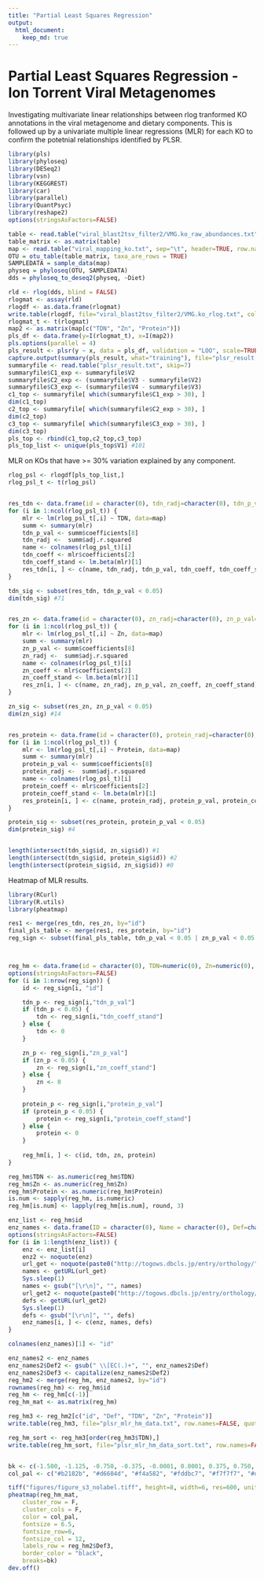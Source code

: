 ```yaml
---
title: "Partial Least Squares Regression"
output:
  html_document:
    keep_md: true
---
```


# Partial Least Squares Regression - Ion Torrent Viral Metagenomes

Investigating multivariate linear relationships between rlog tranformed KO annotations in the viral metagenome and dietary components. This is followed up by a univariate multiple linear regressions (MLR) for each KO to confirm the potetnial relationships identified by PLSR.

```r
library(pls)
library(phyloseq)
library(DESeq2)
library(vsn)
library(KEGGREST)
library(car)
library(parallel)
library(QuantPsyc)
library(reshape2)
options(stringsAsFactors=FALSE)

table <- read.table("viral_blast2tsv_filter2/VMG.ko_raw_abundances.txt", header=TRUE, comment.char="", skip=1, row.names=1, sep="\t")
table_matrix <- as.matrix(table)
map <- read.table("viral_mapping_ko.txt", sep="\t", header=TRUE, row.names=1)
OTU = otu_table(table_matrix, taxa_are_rows = TRUE)
SAMPLEDATA = sample_data(map)
physeq = phyloseq(OTU, SAMPLEDATA)
dds = phyloseq_to_deseq2(physeq, ~Diet)

rld <- rlog(dds, blind = FALSE)
rlogmat <- assay(rld)
rlogdf <- as.data.frame(rlogmat)
write.table(rlogdf, file="viral_blast2tsv_filter2/VMG.ko_rlog.txt", col.names=NA, row.names=TRUE, quote=FALSE, sep="\t")
rlogmat_t <- t(rlogmat)
map2 <- as.matrix(map[c("TDN", "Zn", "Protein")])
pls_df <- data.frame(y=I(rlogmat_t), x=I(map2))
pls.options(parallel = 4)
pls_result <- plsr(y ~ x, data = pls_df, validation = "LOO", scale=TRUE)
capture.output(summary(pls_result, what="training"), file="plsr_result.txt")
summaryfile <- read.table("plsr_result.txt", skip=7)
summaryfile$C1_exp <- summaryfile$V2
summaryfile$C2_exp <- (summaryfile$V3 - summaryfile$V2)
summaryfile$C3_exp <- (summaryfile$V4 - summaryfile$V3)
c1_top <- summaryfile[ which(summaryfile$C1_exp > 30), ]
dim(c1_top)
c2_top <- summaryfile[ which(summaryfile$C2_exp > 30), ]
dim(c2_top)
c3_top <- summaryfile[ which(summaryfile$C3_exp > 30), ]
dim(c3_top)
pls_top <- rbind(c1_top,c2_top,c3_top)
pls_top_list <- unique(pls_top$V1) #101
```

MLR on KOs that have >= 30% variation explained by any component.

```r
rlog_psl <- rlogdf[pls_top_list,]
rlog_psl_t <- t(rlog_psl)


res_tdn <- data.frame(id = character(0), tdn_radj=character(0), tdn_p_val=character(0), tdn_coeff=character(0), tdn_coeff_stand=character(0))
for (i in 1:ncol(rlog_psl_t)) {
	mlr <- lm(rlog_psl_t[,i] ~ TDN, data=map)
	summ <- summary(mlr)
	tdn_p_val <- summ$coefficients[8]
	tdn_radj <-  summ$adj.r.squared
	name <- colnames(rlog_psl_t)[i]
	tdn_coeff <- mlr$coefficients[2]
	tdn_coeff_stand <- lm.beta(mlr)[1]
	res_tdn[i, ] <- c(name, tdn_radj, tdn_p_val, tdn_coeff, tdn_coeff_stand)
}

tdn_sig <- subset(res_tdn, tdn_p_val < 0.05)
dim(tdn_sig) #71


res_zn <- data.frame(id = character(0), zn_radj=character(0), zn_p_val=character(0), zn_coeff=character(0), zn_coeff_stand=character(0))
for (i in 1:ncol(rlog_psl_t)) {
	mlr <- lm(rlog_psl_t[,i] ~ Zn, data=map)
	summ <- summary(mlr)
	zn_p_val <- summ$coefficients[8]
	zn_radj <-  summ$adj.r.squared
	name <- colnames(rlog_psl_t)[i]
	zn_coeff <- mlr$coefficients[2]
	zn_coeff_stand <- lm.beta(mlr)[1]
	res_zn[i, ] <- c(name, zn_radj, zn_p_val, zn_coeff, zn_coeff_stand)
}

zn_sig <- subset(res_zn, zn_p_val < 0.05)
dim(zn_sig) #14


res_protein <- data.frame(id = character(0), protein_radj=character(0), protein_p_val=character(0), protein_coeff=character(0), protein_coeff_stand=character(0))
for (i in 1:ncol(rlog_psl_t)) {
	mlr <- lm(rlog_psl_t[,i] ~ Protein, data=map)
	summ <- summary(mlr)
	protein_p_val <- summ$coefficients[8]
	protein_radj <-  summ$adj.r.squared
	name <- colnames(rlog_psl_t)[i]
	protein_coeff <- mlr$coefficients[2]
	protein_coeff_stand <- lm.beta(mlr)[1]
	res_protein[i, ] <- c(name, protein_radj, protein_p_val, protein_coeff, protein_coeff_stand)
}

protein_sig <- subset(res_protein, protein_p_val < 0.05)
dim(protein_sig) #4


length(intersect(tdn_sig$id, zn_sig$id)) #1
length(intersect(tdn_sig$id, protein_sig$id)) #2
length(intersect(protein_sig$id, zn_sig$id)) #0

```

Heatmap of MLR results.

```r
library(RCurl)
library(R.utils)
library(pheatmap)

res1 <- merge(res_tdn, res_zn, by="id")
final_pls_table <- merge(res1, res_protein, by="id")
reg_sign <- subset(final_pls_table, tdn_p_val < 0.05 | zn_p_val < 0.05 | protein_p_val < 0.05)



reg_hm <- data.frame(id = character(0), TDN=numeric(0), Zn=numeric(0), Protein=numeric(0))
options(stringsAsFactors=FALSE)
for (i in 1:nrow(reg_sign)) {
	id <- reg_sign[i, "id"]

	tdn_p <- reg_sign[i,"tdn_p_val"]
	if (tdn_p < 0.05) {
		tdn <- reg_sign[i,"tdn_coeff_stand"]
	} else {
		tdn <- 0
	}

	zn_p <- reg_sign[i,"zn_p_val"]
	if (zn_p < 0.05) {
		zn <- reg_sign[i,"zn_coeff_stand"]
	} else {
		zn <- 0
	}
	
	protein_p <- reg_sign[i,"protein_p_val"]
	if (protein_p < 0.05) {
		protein <- reg_sign[i,"protein_coeff_stand"]
	} else {
		protein <- 0
	}
	
	reg_hm[i, ] <- c(id, tdn, zn, protein)
}

reg_hm$TDN <- as.numeric(reg_hm$TDN)
reg_hm$Zn <- as.numeric(reg_hm$Zn)
reg_hm$Protein <- as.numeric(reg_hm$Protein)
is.num <- sapply(reg_hm, is.numeric)
reg_hm[is.num] <- lapply(reg_hm[is.num], round, 3)

enz_list <- reg_hm$id
enz_names <- data.frame(ID = character(0), Name = character(0), Def=character(0))	
options(stringsAsFactors=FALSE)
for (i in 1:length(enz_list)) {
	enz <- enz_list[i]
	enz2 <- noquote(enz)
	url_get <- noquote(paste0("http://togows.dbcls.jp/entry/orthology/",enz2,"/name"))
	names <- getURL(url_get)
	Sys.sleep(1) 
	names <- gsub("[\r\n]", "", names)
	url_get2 <- noquote(paste0("http://togows.dbcls.jp/entry/orthology/",enz2,"/definition"))
	defs <- getURL(url_get2)
	Sys.sleep(1) 
	defs <- gsub("[\r\n]", "", defs)	
	enz_names[i, ] <- c(enz, names, defs)
}

colnames(enz_names)[1] <- "id"

enz_names2 <- enz_names
enz_names2$Def2 <- gsub(" \\[EC(.)+", "", enz_names2$Def)
enz_names2$Def3 <- capitalize(enz_names2$Def2)
reg_hm2 <- merge(reg_hm, enz_names2, by="id")
rownames(reg_hm) <- reg_hm$id
reg_hm <- reg_hm[c(-1)]
reg_hm_mat <- as.matrix(reg_hm)

reg_hm3 <- reg_hm2[c("id", "Def", "TDN", "Zn", "Protein")]
write.table(reg_hm3, file="plsr_mlr_hm_data.txt", row.names=FALSE, quote=FALSE, sep="\t")

reg_hm_sort <- reg_hm3[order(reg_hm3$TDN),]
write.table(reg_hm_sort, file="plsr_mlr_hm_data_sort.txt", row.names=FALSE, quote=FALSE, sep="\t")


bk <- c(-1.500, -1.125, -0.750, -0.375, -0.0001, 0.0001, 0.375, 0.750, 1.125, 1.500)  
col_pal <- c("#b2182b", "#d6604d", "#f4a582", "#fddbc7", "#f7f7f7", "#d1e5f0", "#92c5de", "#4393c3", "#2166ac")

tiff("figures/figure_s3_nolabel.tiff", height=8, width=6, res=600, units = 'in', compression=c("lzw"))
pheatmap(reg_hm_mat, 
	cluster_row = F,
    cluster_cols = F,
    color = col_pal,
    fontsize = 6.5,
    fontsize_row=6, 
    fontsize_col = 12,
    labels_row = reg_hm2$Def3,
    border_color = "black",
    breaks=bk)
dev.off()
```
